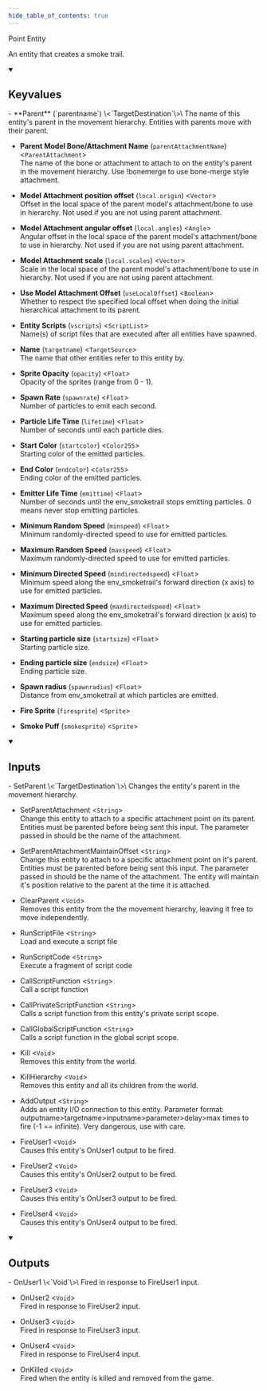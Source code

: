 ```yaml
---
hide_table_of_contents: true
---
```


Point Entity

An entity that creates a smoke trail.

<details open>
<summary><h2>Keyvalues</h2></summary>
- **Parent** (`parentname`) \<`TargetDestination`\>\
The name of this entity's parent in the movement hierarchy. Entities with parents move with their parent.

- **Parent Model Bone/Attachment Name** (`parentAttachmentName`) \<`ParentAttachment`\>\
The name of the bone or attachment to attach to on the entity's parent in the movement hierarchy. Use !bonemerge to use bone-merge style attachment.

- **Model Attachment position offset** (`local.origin`) \<`Vector`\>\
Offset in the local space of the parent model's attachment/bone to use in hierarchy. Not used if you are not using parent attachment.

- **Model Attachment angular offset** (`local.angles`) \<`Angle`\>\
Angular offset in the local space of the parent model's attachment/bone to use in hierarchy. Not used if you are not using parent attachment.

- **Model Attachment scale** (`local.scales`) \<`Vector`\>\
Scale in the local space of the parent model's attachment/bone to use in hierarchy. Not used if you are not using parent attachment.

- **Use Model Attachment Offset** (`useLocalOffset`) \<`Boolean`\>\
Whether to respect the specified local offset when doing the initial hierarchical attachment to its parent.

- **Entity Scripts** (`vscripts`) \<`ScriptList`\>\
Name(s) of script files that are executed after all entities have spawned.

- **Name** (`targetname`) \<`TargetSource`\>\
The name that other entities refer to this entity by.

- **Sprite Opacity** (`opacity`) \<`Float`\>\
Opacity of the sprites (range from 0 - 1).

- **Spawn Rate** (`spawnrate`) \<`Float`\>\
Number of particles to emit each second.

- **Particle Life Time** (`lifetime`) \<`Float`\>\
Number of seconds until each particle dies.

- **Start Color** (`startcolor`) \<`Color255`\>\
Starting color of the emitted particles.

- **End Color** (`endcolor`) \<`Color255`\>\
Ending color of the emitted particles.

- **Emitter Life Time** (`emittime`) \<`Float`\>\
Number of seconds until the env_smoketrail stops emitting particles. 0 means never stop emitting particles.

- **Minimum Random Speed** (`minspeed`) \<`Float`\>\
Minimum randomly-directed speed to use for emitted particles.

- **Maximum Random Speed** (`maxspeed`) \<`Float`\>\
Maximum randomly-directed speed to use for emitted particles.

- **Minimum Directed Speed** (`mindirectedspeed`) \<`Float`\>\
Minimum speed along the env_smoketrail's forward direction (x axis) to use for emitted particles.

- **Maximum Directed Speed** (`maxdirectedspeed`) \<`Float`\>\
Maximum speed along the env_smoketrail's forward direction (x axis) to use for emitted particles.

- **Starting particle size** (`startsize`) \<`Float`\>\
Starting particle size.

- **Ending particle size** (`endsize`) \<`Float`\>\
Ending particle size.

- **Spawn radius** (`spawnradius`) \<`Float`\>\
Distance from env_smoketrail at which particles are emitted.

- **Fire Sprite** (`firesprite`) \<`Sprite`\>

- **Smoke Puff** (`smokesprite`) \<`Sprite`\>


 </details>
<details open>
<summary><h2>Inputs</h2></summary>
- SetParent \<`TargetDestination`\>\
Changes the entity's parent in the movement hierarchy.

- SetParentAttachment \<`String`\>\
Change this entity to attach to a specific attachment point on its parent. Entities must be parented before being sent this input. The parameter passed in should be the name of the attachment.

- SetParentAttachmentMaintainOffset \<`String`\>\
Change this entity to attach to a specific attachment point on it's parent. Entities must be parented before being sent this input. The parameter passed in should be the name of the attachment. The entity will maintain it's position relative to the parent at the time it is attached.

- ClearParent \<`Void`\>\
Removes this entity from the the movement hierarchy, leaving it free to move independently.

- RunScriptFile \<`String`\>\
Load and execute a script file

- RunScriptCode \<`String`\>\
Execute a fragment of script code

- CallScriptFunction \<`String`\>\
Call a script function

- CallPrivateScriptFunction \<`String`\>\
Calls a script function from this entity's private script scope.

- CallGlobalScriptFunction \<`String`\>\
Calls a script function in the global script scope.

- Kill \<`Void`\>\
Removes this entity from the world.

- KillHierarchy \<`Void`\>\
Removes this entity and all its children from the world.

- AddOutput \<`String`\>\
Adds an entity I/O connection to this entity. Parameter format: outputname&gt;targetname>inputname&gt;parameter&gt;delay&gt;max times to fire (-1 == infinite). Very dangerous, use with care.

- FireUser1 \<`Void`\>\
Causes this entity's OnUser1 output to be fired.

- FireUser2 \<`Void`\>\
Causes this entity's OnUser2 output to be fired.

- FireUser3 \<`Void`\>\
Causes this entity's OnUser3 output to be fired.

- FireUser4 \<`Void`\>\
Causes this entity's OnUser4 output to be fired.


 </details>
<details open>
<summary><h2>Outputs</h2></summary>
- OnUser1 \<`Void`\>\
Fired in response to FireUser1 input.

- OnUser2 \<`Void`\>\
Fired in response to FireUser2 input.

- OnUser3 \<`Void`\>\
Fired in response to FireUser3 input.

- OnUser4 \<`Void`\>\
Fired in response to FireUser4 input.

- OnKilled \<`Void`\>\
Fired when the entity is killed and removed from the game.


 </details>